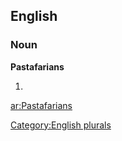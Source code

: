 ==English==

===Noun===
'''Pastafarians'''

# {{plural of|[[Pastafarian]]}}

[[Category:English plurals]]

[[ar:Pastafarians]]